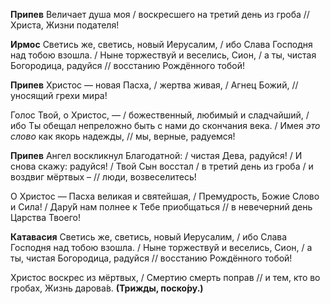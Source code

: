**Припев** Величает душа моя / воскресшего на третий день из гроба // Христа, Жизни подателя!

**Ирмос**	Светись же, светись, новый Иерусалим, / ибо Слава Господня над тобою взошла. / Ныне торжествуй и веселись, Сион, / а ты, чистая Богородица, радуйся // восстанию Рождённого тобой!

**Припев** Христос — новая Пасха, / жертва живая, / Агнец Божий, // уносящий грехи мира!

Голос Твой, о Христос, — / божественный, любимый и сладчайший, / ибо Ты обещал непреложно быть с нами до скончания века. / Имея *это слово* как якорь надежды, // мы, верные, радуемся!

**Припев** Ангел воскликнул Благодатной: / чистая Дева, радуйся! / И снова скажу: радуйся! / Твой Сын восстал / в третий день из гроба / и воздвиг мёртвых – // люди, возвеселитесь!

О Христос — Пасха великая и святейшая, / Премудрость, Божие Слово и Сила! / Дару́й нам полнее к Тебе приобщаться // в невечерний день Царства Твоего!

**Катавасия** Светись же, светись, новый Иерусалим, / ибо Слава Господня над тобою взошла. / Ныне торжествуй и веселись, Сион, / а ты, чистая Богородица, радуйся // восстанию Рождённого тобой!

Христос воскрес из мёртвых, / Смертию смерть поправ // и тем, кто во гробах, Жизнь дарова́в. **(Трижды, поско́ру.)**
